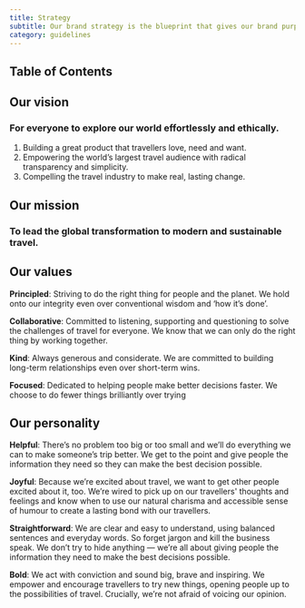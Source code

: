 ```yaml
---
title: Strategy
subtitle: Our brand strategy is the blueprint that gives our brand purpose and direction. It is the set of rules that we use to inform our decisions — from day-to-day queries to long-term challenges. This section will guide you through its components.
category: guidelines
---
```


## Table of Contents

## Our vision

### For everyone to explore our world effortlessly and ethically.

1. Building a great product that travellers love, need and want.
1. Empowering the world’s largest travel audience with radical transparency and simplicity.
1. Compelling the travel industry to make real, lasting change.

## Our mission

### To lead the global transformation to modern and sustainable travel.

## Our values

**Principled**: Striving to do the right thing for people and the planet. We hold onto our integrity even over conventional wisdom and ‘how it’s done’.

**Collaborative**: Committed to listening, supporting and questioning to solve the challenges of travel for everyone. We know that we can only do the right thing by working together.

**Kind**: Always generous and considerate. We are committed to building long-term relationships even over short-term wins.

**Focused**: Dedicated to helping people make better decisions faster. We choose to do fewer things brilliantly over trying

## Our personality

**Helpful**: There’s no problem too big or too small and we’ll do everything we can to make someone’s trip better. We get to the point and give people the information they need so they can make the best decision possible.

**Joyful**: Because we’re excited about travel, we want to get other people excited about it, too. We’re wired to pick up on our travellers' thoughts and feelings and know when to use our natural charisma and accessible sense of humour to create a lasting bond with our travellers.

**Straightforward**: We are clear and easy to understand, using balanced sentences and everyday words. So forget jargon and kill the business speak. We don’t try to hide anything — we’re all about giving people the information they need to make the best decisions possible.

**Bold**: We act with conviction and sound big, brave and inspiring. We empower and encourage travellers to try new things, opening people up to the possibilities of travel. Crucially, we’re not afraid of voicing our opinion.

